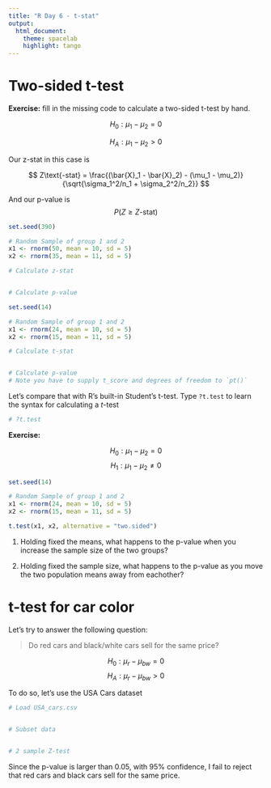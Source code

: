 ```yaml
---
title: "R Day 6 - t-stat"
output:
  html_document:
    theme: spacelab
    highlight: tango
---
```



# Two-sided t-test

**Exercise:** fill in the missing code to calculate a two-sided t-test by hand.

$$ 
	H_0: \mu_1 - \mu_2 = 0 
$$

$$
	H_A: \mu_1 - \mu_2 > 0
$$

Our z-stat in this case is 

$$
	Z\text{-stat} = \frac{(\bar{X}_1 - \bar{X}_2) - (\mu_1 - \mu_2)}{\sqrt{\sigma_1^2/n_1 + \sigma_2^2/n_2}}
$$

And our p-value is 
$$
	P (Z \geq Z\text{-stat}) 
$$

```r
set.seed(390)

# Random Sample of group 1 and 2
x1 <- rnorm(50, mean = 10, sd = 5)
x2 <- rnorm(35, mean = 11, sd = 5)

# Calculate z-stat


# Calculate p-value


```


```r
set.seed(14)

# Random Sample of group 1 and 2
x1 <- rnorm(24, mean = 10, sd = 5)
x2 <- rnorm(15, mean = 11, sd = 5)

# Calculate t-stat


# Calculate p-value
# Note you have to supply t_score and degrees of freedom to `pt()`

```


Let's compare that with R's built-in Student's t-test. Type `?t.test` to learn the syntax for calculating a $t$-test

```r
# ?t.test
```



**Exercise:**

$$H_0 : \mu_1 - \mu_2   =  0$$
$$H_1 : \mu_1 - \mu_2 \neq 0$$

```r
set.seed(14)

# Random Sample of group 1 and 2
x1 <- rnorm(24, mean = 10, sd = 5)
x2 <- rnorm(15, mean = 11, sd = 5)

t.test(x1, x2, alternative = "two.sided")
```

1. Holding fixed the means, what happens to the p-value when you increase the sample size of the two groups? 

2. Holding fixed the sample size, what happens to the p-value as you move the two population means away from eachother?




# t-test for car color

Let's try to answer the following question:

> Do red cars and black/white cars sell for the same price?

$$ H_0: \mu_r - \mu_{bw} = 0$$ 
$$ H_A : \mu_r - \mu_{bw} > 0$$

To do so, let's use the USA Cars dataset

```r
# Load USA_cars.csv


# Subset data


# 2 sample Z-test


```

Since the p-value is larger than 0.05, with 95% confidence, I fail to reject that red cars and black cars sell for the same price.
